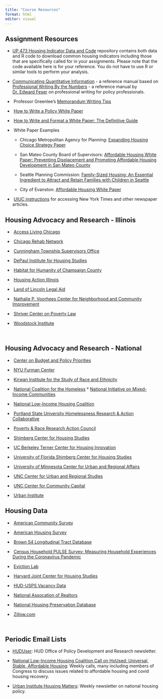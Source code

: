 ```yaml
---
title: "Course Resources"
format: html
editor: visual
---
```


## Assignment Resources

-   [UP 473 Housing Indicator Data and Code](https://github.com/agreen4/UP-473-S22-Code) repository contains both data and R code to download common housing indicators including those that are specifically called for in your assignments. Please note that the code available here is for your reference. You do not have to use R or similar tools to perform your analysis.

-   [Communicating Quantitative Information](PWBTN.qmd) - a reference manual based on [Professional Writing By the Numbers](https://uofi.box.com/s/8sd9ievwu7gumwg5co5eqy9ebrj3k4vg) - a reference manual by [Dr. Edward Feser](https://leadership.oregonstate.edu/provost/about/provost-edward-feser) on professional writing for policy professionals.

-    Professor Greenlee's [Memorandum Writing Tips](memo_tips.qmd)

-    [How to Write a Policy White Paper](https://uofi.box.com/s/6himjv9jps7anh6j4p3bwvkrlznagc31)

-    [How to Write and Format a White Paper: The Definitive Guide](https://uofi.box.com/s/1ic054dyvhjrk5m21qtditqbe6dpxi2e)

-    White Paper Examples

    -   Chicago Metropolitan Agency for Planning: [Expanding Housing Choice Strategy Paper](https://uofi.box.com/s/b39c61z2803bgs25zlbqbmma3hzgknch)

    -   San Mateo County Board of Supervisors: [Affordable Housing White Paper: Preventing Displacement and Promoting Affordable Housing Development in San Mateo County](https://uofi.box.com/s/ks0nzi8k050pyzf1oo4wkrro297t4gx2)

    -   Seattle Planning Commission: [Family-Sized Housing: An Essential Ingredient to Attract and Retain Families with Children in Seattle](https://uofi.box.com/s/rpn4swv9bye89212gdprldq91iqi4xjy)

    -   City of Evanston: [Affordable Housing White Paper](https://uofi.box.com/s/vc6xu00rmdwxb4xapxhd3nq5w9rrd85p)

-    [UIUC instructions](https://faq.library.illinois.edu/faq/151721) for accessing New York Times and other newspaper articles.

## Housing Advocacy and Research - Illinois

-    [Access Living Chicago](https://www.accessliving.org/)

-    [Chicago Rehab Network](https://www.chicagorehab.org/)

-    [Cunningham Township Supervisors Office](https://www.toi.org/township/champaign-county-cunningham-township/)

-    [DePaul Institute for Housing Studies](https://www.housingstudies.org/)

-    [Habitat for Humanity of Champaign County](https://cuhabitat.org/)

-    [Housing Action Illinois](https://housingactionil.org/)

-    [Land of Lincoln Legal Aid](https://lincolnlegal.org/)

-    [Nathalie P. Voorhees Center for Neighborhood and Community Improvement](https://voorheescenter.uic.edu/)

-    [Shriver Center on Poverty Law](https://www.povertylaw.org/)

-    [Woodstock Institute](https://woodstockinst.org/)

\

## Housing Advocacy and Research - National

-    [Center on Budget and Policy Priorities](https://www.cbpp.org/)

-    [NYU Furman Center](https://furmancenter.org/)

-    [Kirwan Institute for the Study of Race and Ethnicity](https://kirwaninstitute.osu.edu/)

-    [National Coalition for the Homeless](https://nationalhomeless.org/) \* [National Initiative on Mixed-Income Communities](https://case.edu/socialwork/nimc/)

-    [National Low-Income Housing Coalition](https://nlihc.org/)

-    [Portland State University Homelessness Research & Action Collaborative](https://www.pdx.edu/homelessness/)

-    [Poverty & Race Research Action Council](https://www.prrac.org/)

-    [Shimberg Center for Housing Studies](http://www.shimberg.ufl.edu/)

-    [UC Berkeley Terner Center for Housing Innovation](https://ternercenter.berkeley.edu/)

-    [University of Florida Shimberg Center for Housing Studies](http://www.shimberg.ufl.edu/)

-    [University of Minnesota Center for Urban and Regional Affairs](https://www.cura.umn.edu/)

-    [UNC Center for Urban and Regional Studies](https://curs.unc.edu/)

-    [UNC Center for Community Capital](https://communitycapital.unc.edu/)

-    [Urban Institute](https://www.urban.org/research-area/housing-and-housing-finance)

## Housing Data

-    [American Community Survey](https://www.census.gov/programs-surveys/acs/data.html)

-    [American Housing Survey](https://www.census.gov/programs-surveys/ahs.html)

-    [Brown S4 Longitudinal Tract Database](https://s4.ad.brown.edu/projects/diversity/Researcher/LTBDDload/Default.aspx)

-    [Census Household PULSE Survey: Measuring Household Experiences During the Coronavirus Pandemic](https://www.census.gov/data/experimental-data-products/household-pulse-survey.html)

-    [Eviction Lab](https://evictionlab.org/)

-    [Harvard Joint Center for Housing Studies](https://www.jchs.harvard.edu/)

-    [HUD-USPS Vacancy Data](https://www.huduser.gov/portal/datasets/usps.html)

-    [National Assocation of Realtors](https://www.nar.realtor/research-and-statistics)

-    [National Housing Preservation Database](https://preservationdatabase.org/)

-    [Zillow.com](https://www.zillow.com/research/)

\

## Periodic Email Lists

-   [HUDUser](https://www.huduser.gov/portal/subscribe/subscribe.html): HUD Office of Policy Development and Research newsletter.

-   [National Low-Income Housing Coalition Call on HoUsed: Universal, Stable, Affordable Housing](https://nlihc.org/covid-19-working-groupcalls): Weekly calls, many including members of Congress to discuss issues related to affordable housing and covid housing recovery.

-   [Urban Institute Housing Matters](https://www.tfaforms.com/4644066?tfa_1927=HM): Weekly newsletter on national housing policy.
